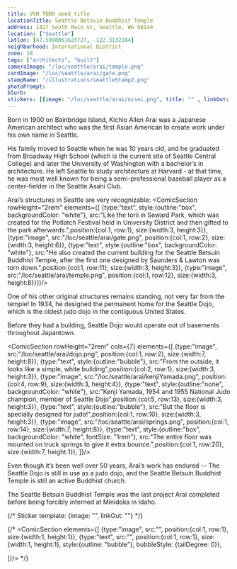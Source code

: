 ```yaml
---
title: VVN TODO need title
locationTitle: Seattle Betsuin Buddhist Temple
address: 1427 South Main St, Seattle, WA 98144
location: ["Seattle"] 
latlon: [47.5998061623727, -122.3132184]
neighborhood: International District
zoom: 18
tags: ["architects", "built"]
cameraImage: "/loc/seattle/arai/temple.png"
cardImage: "/loc/seattle/arai/gate.png"
stampName: "/illustrations/seattleStamp2.png"
photoPrompt:
blurb:
stickers: [{image: "/loc/seattle/arai/nisei.png", title: "" , linkOut: "https://www.loc.gov/resource/sn86071999/1949-05-11/ed-1/?sp=3&q=broadway+playfield&r=0.26,0.3,0.511,0.35,0"},{image: "/loc/seattle/arai/gate.png"}]
---
```


Born in 1900 on Bainbridge Island, Kichio Allen Arai was a Japanese American architect who was the first Asian American to create work under his own name in Seattle.

His family moved to Seattle when he was 10 years old, and he graduated from Broadway High School (which is the current site of Seattle Central College) and later the University of Washington with a bachelor’s in architecture. He left Seattle to study architecture at Harvard - at that time, he was most well known for being a semi-professional baseball player as a center-fielder in the Seattle Asahi Club.

<LOCItem
    type="newspaper"
    image="/loc/seattle/arai/nippon.png"
    linkOut="https://www.loc.gov/resource/sn87093407/1925-06-20/ed-1/?sp=5&q=nippon+baseball&r=0.214,0.75,0.321,0.22,0"
    caption="Newspaper clipping from the Seattle star showing the team standings of local baseball teams in June of 1925. First generation Japanese Americans (Issei), either coming to the United States with a love of baseball or finding one upon arrival, created baseball clubs up and down the west coast. Seattle’s first team was the Nippon Athletic Club formed in 1904, but it was soon followed by the Mikado Club in 1906."
    alt=""/>
<LOCItem
    type="newspaper"
    image="/loc/seattle/arai/nisei.png"
    linkOut="https://www.loc.gov/resource/sn86071999/1949-05-11/ed-1/?sp=3&q=broadway+playfield&r=0.26,0.3,0.511,0.35,0"
    caption="By the 1920s and beyond, second generation Japanese Americans (Nisei) had started to form teams. Serving as a space for young Japanese Americans to build social bonds and explore their newly combined cultural identities, numerous baseball teams were founded, including the Asahi Club and Cherry baseball team."
    alt=""/>

Arai’s structures in Seattle are very recognizable:
<ComicSection rowHeight="2rem" elements={[
    {type:"text", style:{outline:"box", backgroundColor: "white"}, src:"Like the torii in Seward Park, which was created for the Potlatch Festival held in University District and then gifted to the park afterwards.",position:{col:1, row:1}, size:{width:3, height:3}},
    {type:"image", src:"/loc/seattle/arai/gate.png", position:{col:1, row:2}, size:{width:3, height:6}},
    {type:"text", style:{outline:"box", backgroundColor: "white"}, src:"He also created the current building for the Seattle Betsuin Buddhist Temple, after the first one designed by Saunders & Lawton was torn down.",position:{col:1, row:11}, size:{width:3, height:3}},
    {type:"image", src:"/loc/seattle/arai/temple.png", position:{col:1, row:12}, size:{width:3, height:8}}]}/>

One of his other original structures remains standing, not very far from the temple! In 1934, he designed the permanent home for the Seattle Dojo, which is the oldest judo dojo in the contiguous United States.

Before they had a building, Seattle Dojo would operate out of basements throughout Japantown. 


<ComicSection rowHeight="2rem" cols={7} elements={[
    {type:"image", src:"/loc/seattle/arai/dojo.png", position:{col:1, row:2}, size:{width:7, height:8}},
    {type:"text", style:{outline:"bubble"}, src:"From the outside, it looks like a simple, white building",position:{col:2, row:1}, size:{width:3, height:3}},
    {type:"image", src:"/loc/seattle/arai/kenjiYamada.png", position:{col:4, row:9}, size:{width:3, height:4}},
    {type:"text", style:{outline:"none", backgroundColor: "white"}, src:"Kenji Yamada, 1954 and 1955 National Judo champion, member of Seattle Dojo",position:{col:5, row:13}, size:{width:3, height:3}},
    {type:"text", style:{outline:"bubble"}, src:"But the floor is specially designed for judo!",position:{col:1, row:10}, size:{width:3, height:3}},
    {type:"image", src:"/loc/seattle/arai/springs.png", position:{col:1, row:14}, size:{width:7, height:8}},
    {type:"text", style:{outline:"box", backgroundColor: "white", fontSize: "1rem"}, src:"The entire floor was mounted on truck springs to give it extra bounce.",position:{col:1, row:20}, size:{width:7, height:1}},
    ]}/>

Even though it’s been well over 50 years, Arai’s work has endured -- The Seattle Dojo is still in use as a judo dojo, and the Seattle Betsuin Buddhist Temple is still an active Buddhist church.


<LOCItem
    allowSave={false}
    image="/loc/seattle/arai/plans.jpg"
    linkOut="https://ddr.densho.org/ddr-densho-430-155/"
    caption="Sketch of Seattle Betsuin Buddhist Temple street & floor plan. Courtesy of Arai and Kawaguchi Family Collection, Densho"
    alt=""/>
<LOCItem
    allowSave={false}
    image="/loc/seattle/arai/stairs.png"
    linkOut="https://ddr.densho.org/ddr-densho-430-115/"
    caption="Blueprints for entrance stairs for Betsuin Temple. Courtesy of Arai and Kawaguchi Family Collection, Densho"
    alt=""/>
<LOCItem
    allowSave={false}
    image="/loc/seattle/arai/wisteria.png"
    linkOut="https://ddr.densho.org/ddr-densho-430-117/"
    caption="Design of the wisteria crest that seals the entrance of the temple. Courtesy of Arai and Kawaguchi Family Collection, Densho"
    alt=""/>

The Seattle Betsuin Buddhist Temple was the last project Arai completed before being forcibly interned at Minidoka in Idaho.

{/* 
Sticker template: 
{image: "", linkOut: ""}
*/}

{/* <ComicSection elements={[
    {type:"image", src:"", position:{col:1, row:1}, size:{width:1, height:1}},
    {type:"text", src:"", position:{col:1, row:1}, size:{width:1, height:1}, style:{outline: "bubble"}, bubbleStyle: {tailDegree: 0}},

]}/>  */}
